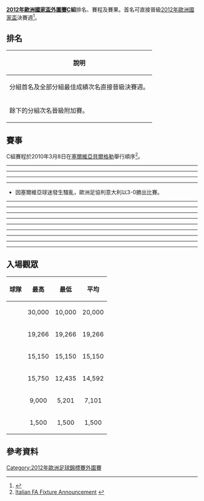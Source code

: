 '''[[2012年歐洲國家盃外圍賽|2012年歐洲國家盃外圍賽]]C組'''排名、賽程及賽果。首名可直接晉級[[2012年歐洲國家盃|2012年歐洲國家盃]]決賽週<ref>{{cite web |title=UEFA Euro 2012 qualifying Group C |url=http://www.uefa.com/uefaeuro2012/standings/round=15171/group=700959/index.html |work=UEFA.com |publisher=Union of European Football Associations |accessdate=5 October 2010 |archive-date=2011-10-23 |archive-url=https://web.archive.org/web/20111023201858/http://www.uefa.com/uefaeuro2012/standings/round=15171/group=700959/index.html |dead-url=no }}</ref>。

== 排名 ==
{| class="wikitable"
|-
!說明
|- bgcolor=#ccffcc
|分組首名及全部分組最佳成績次名直接晉級決賽週。 
|- bgcolor=#ccccff
|餘下的分組次名晉級附加賽。 
|}

{{UEFA Euro 2012 qualifying Group C
|expanded=yes
|fixtures=yes
|tiebreakers=yes}}

== 賽事 ==
C組賽程於2010年3月8日在[[塞爾維亞|塞爾維亞]][[貝爾格勒|貝爾格勒]]舉行順序<ref>[http://www.figc.it/it/204/23757/2010/03/News.shtml Italian FA Fixture Announcement] {{Wayback|url=http://www.figc.it/it/204/23757/2010/03/News.shtml |date=20100312130945 }} {{it icon}}</ref>。

<div id="愛沙尼亞 v 法羅群島"></div>{{footballbox
|date = 2010年8月11日
|time = 20:00 ([[歐洲東部夏令時間|EEST]])
|team1 = {{fb-rt|EST}}
|score = 2 – 1
|report = [http://cn.uefa.com/uefaeuro2012/matches/season=2012/round=15171/match=2002190/postmatch/index.html 報告]{{dead link|date=2018年5月 |bot=InternetArchiveBot |fix-attempted=yes }}<br />[https://web.archive.org/web/20100820130535/http://cn.uefa.com/uefaeuro2012/matches/season=2012/round=15171/match=2002190/postmatch/report/index.html 報導]
|team2 = {{fb|Faroe Islands}}
|goals1 = [[凱馬爾·薩格|薩格]] {{goal|90+1}}<br />[[拉伊奥·皮洛亚|皮羅亞]] {{goal|90+3}}
|goals2 = [[約翰·西蒙·埃德蒙德森|艾德蒙森]] {{goal|28}}
|stadium = [[塔林|塔林]], [[阿·勒柯克競技場|阿·勒柯克競技場]]
|attendance = 5,201 
|referee = {{lang|en|安特·武切米洛維奇·西穆諾維奇}}（{{nfa|CRO}}） }}
----
<div id="法羅群島 v 塞爾維亞"></div>{{footballbox
|date = 2010年9月3日
|time = 18:00 [[UTC+1|UTC+1]]
|team1 = {{fb-rt|Faroe Islands}}
|score = 0 – 3
|report = [http://cn.uefa.com/uefaeuro2012/matches/season=2012/round=15171/match=2002192/postmatch/report/index.html 報導]{{dead link|date=2018年5月 |bot=InternetArchiveBot |fix-attempted=yes }}
|team2 = {{fb|SRB}}
|goals1 = 
|goals2 = [[丹高·拉素域|拉素域]] {{goal|14}}<br />[[德扬·斯坦科维奇|史坦高域]] {{goal|18}}<br />[[尼古拉·日吉奇|施積]] {{goal|90+1}} 
|stadium = [[托爾斯港|托爾斯港]], [[托爾斯沃魯爾球場|托爾斯沃魯爾球場]]
|attendance = 1,500
|referee = {{lang|en|阿爾波特·圖桑特}}（{{nfa|LUX}}） }}

<div id="愛沙尼亞 v 意大利"></div>{{footballbox
|date = 2010年9月3日
|time = 21:30 [[UTC+3|UTC+3]]
|team1 = {{fb-rt|EST}}
|score = 1 – 2
|report = [https://web.archive.org/web/20100904134831/http://cn.uefa.com/uefaeuro2012/matches/season=2012/round=15171/match=2002186/postmatch/report/index.html 報導]
|team2 = {{fb|ITA}}
|goals1 = [[謝爾蓋·澤尼約夫|森约夫]] {{goal|31}}
|goals2 = [[安東尼奧·卡薩諾|卡斯辛奴]] {{goal|60}}<br />[[莱昂纳多·博努奇|邦路斯]] {{goal|63}}
|stadium = [[塔林|塔林]], [[阿·勒柯克競技場|阿·勒柯克競技場]]
|attendance = 9,000
|referee = [[卡路士·韋拿斯高·卡巴洛|卡路士·韋拉斯科·卡巴洛]]（{{nfa|ESP}}） }}

<div id="斯洛文尼亞 v 北愛爾蘭"></div>{{footballbox
|date = 2010年9月3日
|time = 20:45 [[UTC+2|UTC+2]]
|team1 = {{fb-rt|SVN}}
|score = 0 – 1
|report = 
[http://cn.uefa.com/uefaeuro2012/matches/season=2012/round=15171/match=2002183/postmatch/report/index.html 報導]{{dead link|date=2018年5月 |bot=InternetArchiveBot |fix-attempted=yes }}
|team2 = {{fb|NIR}}
|goals1 = 
|goals2 = [[科尼·埃文斯|科尼·伊雲斯]] {{goal|70}}
|stadium = [[馬里博爾|馬里博爾]], {{link-en|柳德斯基球場|Stadion Ljudski vrt}} 
|attendance = 11,582
|referee = {{link-en|帕維爾·克里斯蒂安·巴拉哈|Pavel Cristian Balaj}}（{{nfa|ROU}}） }}
----
<div id="塞爾維亞 v 斯洛文尼亞"></div>{{footballbox
|date = 2010年9月7日
|time = 20:30 [[UTC+2|UTC+2]]
|team1 = {{fb-rt|SRB}}
|score = 1 – 1
|report = [http://cn.uefa.com/uefaeuro2012/matches/season=2012/round=15171/match=2002173/postmatch/report/index.html 報導]{{dead link|date=2018年5月 |bot=InternetArchiveBot |fix-attempted=yes }}
|team2 = {{fb|SVN}}
|goals1 = [[尼古拉·日吉奇|施積]] {{goal|86}}
|goals2 = [[米利沃耶·諾瓦科維奇|路華高域]] {{goal|63}}
|stadium = [[貝爾格萊德|貝爾格萊德]], [[紅星體育場|紅星球場]]
|attendance = 30,000
|referee = [[奥莱加里欧·本奎伦卡|奧萊加里奧·本格倫特]]（{{nfa|POR}}） }}

<div id="意大利 v 法羅群島"></div>{{footballbox
|date = 2010年9月7日
|time = 20:50 [[UTC+2|UTC+2]]
|team1 = {{fb-rt|ITA}}
|score = 5 – 0
|report = [http://cn.uefa.com/uefaeuro2012/matches/season=2012/round=15171/match=2002170/postmatch/report/index.html 報導]{{dead link|date=2018年5月 |bot=InternetArchiveBot |fix-attempted=yes }}
|team2 = {{fb|Faroe Islands}}
|goals1 = [[基拿甸奴|基拿甸奴]] {{goal|11}}<br />[[达尼埃莱·德罗西|迪羅斯]] {{goal|22}}<br />[[安東尼奧·卡薩諾|卡斯辛奴]] {{goal|27}}<br />[[哥利亞列拿|哥利亞列拿]] {{goal|81}}<br />[[派路|派路]] {{goal|90}}
|goals2 = 
|stadium = [[佛羅倫斯|佛羅倫斯]], [[弗蘭基球場|弗蘭基球場]] 
|attendance = 19,266
|referee = {{lang|en|阿來克謝·庫爾巴克}}（{{nfa|BLR}}） }}
----
<div id="塞爾維亞 v 愛沙尼亞"></div>{{footballbox
|date = 2010年10月8日
|time = 20:30 [[UTC+2|UTC+2]]
|team1 = {{fb-rt|SRB}}
|score = 1 – 3
|report = [http://cn.uefa.com/uefaeuro2012/matches/season=2012/round=15171/match=2002174/postmatch/report/index.html 報導]{{dead link|date=2018年5月 |bot=InternetArchiveBot |fix-attempted=yes }}
|team2 = {{fb|EST}}
|goals1 = [[尼古拉·日吉奇|施積]] {{goal|86}}
|goals2 = [[塔爾莫·金克|金克]] {{goal|63}}<br />[[康斯坦丁·瓦西列夫|華西利耶夫]] {{goal|73}}<br />[[阿歷山大·盧高域|盧高域]] {{goal|90+1|o.g.}}
|stadium = [[貝爾格萊德|貝爾格萊德]], [[紅星體育場|紅星球場]]
|attendance = 10,000
|referee = {{link-en|馬克西姆·拉宇甚堅|Maksim Layushkin}}（{{nfa|RUS}}） }}

<div id="北愛爾蘭 v 意大利"></div>{{footballbox
|date = 2010年10月8日
|time = 19:45 [[UTC+1|UTC+1]]
|team1 = [[北愛爾蘭足球代表隊|北愛爾蘭]] （{{nfa|NIR}}
|score = 0 – 0
|report = [http://cn.uefa.com/uefaeuro2012/matches/season=2012/round=15171/match=2002176/postmatch/report/index.html 報導]{{dead link|date=2018年5月 |bot=InternetArchiveBot |fix-attempted=yes }}
|team2 = {{fb|ITA}}
|goals1 = 
|goals2 = 
|stadium = [[貝爾法斯特|貝爾法斯特]], [[溫莎公園球場|溫莎公園球場]]
|attendance = 15,150
|referee = {{link-en|東尼·查浦隆|Tony Chapron}}（{{nfa|FRA}}） }}

<div id="斯洛文尼亞 v 法羅群島"></div>{{footballbox
|date = 2010年10月8日
|time = 20:45 [[UTC+2|UTC+2]]
|team1 = {{fb-rt|SVN}}
|score = 5 – 1
|report = [http://cn.uefa.com/uefaeuro2012/matches/season=2012/round=15171/match=2002185/postmatch/report/index.html 報導]{{dead link|date=2018年5月 |bot=InternetArchiveBot |fix-attempted=yes }}
|team2 = {{fb|Faroe Islands}}
|goals1 = [[蒂姆·馬塔夫茲|馬塔維茲]] {{goal|25||36||66}}<br />[[米利沃耶·諾瓦科維奇|路華高域]] {{goal|72|pen.}}<br />[[薩拉高·迪迪|迪迪]] {{goal|84}}
|goals2 = {{link-en|Christian Mouritsen|Christian Mouritsen}} {{goal|90+3}}
|stadium = [[盧布爾雅那|盧布爾雅那]], {{link-en|史杜錫斯球場|Stožice Stadium}}
|attendance = 15,750
|referee = {{link-en|斯坦尼斯拉夫·托多洛夫|Stanislav Todorov}}（{{nfa|BUL}}） }}
----
<div id="法羅群島 v 北愛爾蘭"></div>{{footballbox
|date = 2010年10月12日
|time = 16:00 [[UTC+1|UTC+1]]
|team1 = {{fb-rt|Faroe Islands}}
|score = 1 – 1
|report = [http://cn.uefa.com/uefaeuro2012/matches/season=2012/round=15171/match=2002193/postmatch/report/index.html 報導]{{dead link|date=2018年5月 |bot=InternetArchiveBot |fix-attempted=yes }} 
|team2 = （{{nfa|NIR}} [[北愛爾蘭足球代表隊|北愛爾蘭]] 
|goals1 = {{link-en|Christian Holst|Christian Holst}} {{goal|60}}
|goals2 = [[凱爾·拉弗蒂|凱爾]] {{goal|76}}
|stadium = [[托夫蒂尔|托夫蒂尔]], {{le|斯万加斯卡尔体育场|Svangaskarð}}
|attendance = 1,921
|referee = {{link-en|希里爾·齊梅爾曼|Cyril Zimmermann}}（{{nfa|SUI}}） }}

<div id="意大利 v 塞爾維亞"></div>{{footballbox
|date = 2010年10月12日
|time = 21:30 [[UTC+2|UTC+2]]
|team1 = {{fb-rt|ITA}}
|score = 賽事取消
|report = [http://cn.uefa.com/uefaeuro2012/matches/season=2012/round=15171/match=2002166/index.html 報導]{{dead link|date=2018年5月 |bot=InternetArchiveBot |fix-attempted=yes }} 
|team2 = {{fb|SRB}}
|goals1 = 
|goals2 = 
|stadium = [[熱那亞|熱那亞]], [[費拉里斯球場|費拉里斯球場]] 
|attendance = 
|referee = {{link-en|克拉格·亞歷山大·托馬森|Craig Thomson (referee)}}（{{nfa|SCO}}） }}
* 因塞爾維亞球迷發生騷亂，歐洲足協判意大利以3-0勝出比賽。

<div id="愛沙尼亞 v 斯洛文尼亞"></div>{{footballbox
|date = 2010年10月12日
|time = 21:30 [[UTC+3|UTC+3]]
|team1 = {{fb-rt|EST}}
|score = 0 – 1
|report = [http://cn.uefa.com/uefaeuro2012/matches/season=2012/round=15171/match=2002189/postmatch/report/index.html 報導]{{dead link|date=2018年5月 |bot=InternetArchiveBot |fix-attempted=yes }}
|team2 = {{fb|SVN}}
|goals1 = 
|goals2 = {{link-en|Andrei Sidorenkov|Andrei Sidorenkov}} {{goal|66|o.g.}}
|stadium = [[塔林|塔林]], [[阿·勒柯克競技場|阿·勒柯克競技場]]
|attendance = 5,722
|referee = {{link-en|托米·斯克傑文|Tommy Skjerven}}（{{nfa|NOR}}） }}
----
<div id="塞爾維亞 v 北愛爾蘭"></div>{{footballbox
|date = 2011年3月25日
|time = 20:30 [[UTC+1|UTC+1]]
|team1 = {{fb-rt|SRB}}
|score = 2 – 1
|report = [http://cn.uefa.com/uefaeuro2012/matches/season=2012/round=15171/match=2002172/postmatch/report/index.html 報導]{{dead link|date=2018年5月 |bot=InternetArchiveBot |fix-attempted=yes }}
|team2 = {{fb|NIR}}
|goals1 = [[马尔科·潘特利奇|彭達歷]] {{goal|65}} <br />[[佐蘭·托西奇|托錫]] {{goal|74}}
|goals2 = [[加雷特·麥考利|麥奧利]] {{goal|40}}
|stadium = [[貝爾格萊德|貝爾格萊德]], [[紅星體育場|紅星球場]]
|attendance = 200 
|referee = {{link-en|塞爾吉·古米尼|Serge Gumienny}}（{{nfa|BEL}}） }}

<div id="斯洛文尼亞 v 意大利"></div>{{footballbox
|date = 2011年3月25日
|time = 20:45 [[UTC+1|UTC+1]]
|team1 = {{fb-rt|SVN}}
|score = 0 – 1
|report = [http://cn.uefa.com/uefaeuro2012/matches/season=2012/round=15171/match=2002181/postmatch/report/index.html 報導]{{dead link|date=2018年5月 |bot=InternetArchiveBot |fix-attempted=yes }}
|team2 = {{fb|ITA}}
|goals1 = 
|goals2 = [[蒂亞戈·莫塔|莫達]] {{goal|73}}
|stadium = [[盧布爾雅那|盧布爾雅那]], {{link-en|史杜錫斯球場|Stožice Stadium}}
|attendance = 16,500
|referee = [[菲利克斯·布里希|菲歷斯·布里奇]]（{{nfa|GER}}） }}
----
<div id="愛沙尼亞 v 塞爾維亞"></div>{{footballbox
|date = 2011年3月29日
|time = 21:30 [[UTC+3|UTC+3]]
|team1 = {{fb-rt|EST}}
|score = 1 – 1
|report = [http://cn.uefa.com/uefaeuro2012/matches/season=2012/round=15171/match=2002187/postmatch/report/index.html 報導]{{dead link|date=2018年5月 |bot=InternetArchiveBot |fix-attempted=yes }}
|team2 = {{fb|SRB}}
|goals1 = [[康斯坦丁·瓦西列夫|華西利耶夫]] {{goal|84}}
|goals2 = [[马尔科·潘特利奇|彭達歷]] {{goal|38}} 
|stadium = [[塔林|塔林]], [[阿·勒柯克競技場|阿·勒柯克競技場]]
|attendance = 5,185
|referee = {{link-en|巴斯·尼胡伊斯|Bas Nijhuis}}（{{nfa|NED}}） }}

<div id="北愛爾蘭 v 斯洛維尼亞"></div>{{footballbox
|date = 2011年3月29日
|time = 19:45 [[UTC+1|UTC+1]]
|team1 = {{fb-rt|NIR}}
|score = 0 – 0
|report = [http://cn.uefa.com/uefaeuro2012/matches/season=2012/round=15171/match=2002178/postmatch/report/index.html 報導]{{dead link|date=2018年5月 |bot=InternetArchiveBot |fix-attempted=yes }}
|team2 = {{fb|SVN}}
|goals1 = 
|goals2 = 
|stadium = [[貝爾法斯特|貝爾法斯特]], [[溫莎公園球場|溫莎公園球場]]
|attendance = 11,299
|referee = [[比約恩·庫伊佩爾斯|波恩·庫伊佩爾斯]]（{{nfa|NED}}） }}
----
<div id="法羅群島 v 斯洛維尼亞"></div>{{footballbox
|date = 2011年6月3日
|time = 18:30 [[UTC+1|UTC+1]]
|team1 = {{fb-rt|Faroe Islands}}
|score = 0 – 2
|report = [http://cn.uefa.com/uefaeuro2012/matches/season=2012/round=15171/match=2002194/postmatch/report/index.html 報導]{{dead link|date=2018年5月 |bot=InternetArchiveBot |fix-attempted=yes }}
|team2 = {{fb|SVN}}
|goals1 = 
|goals2 = [[蒂姆·馬塔夫茲|馬塔維茲]] {{goal|29}} <br />[[羅格維·巴爾格德森|巴特維臣]] {{goal|47|o.g.}}
|stadium = [[托夫蒂尔|托夫蒂尔]], {{le|斯万加斯卡尔体育场|Svangaskarð}}
|attendance = 974
|referee = {{link-en|奧利華·德拉克塔|Oliver Drachta}}（{{nfa|AUT}}） }}

<div id="意大利 v 愛沙尼亞"></div>{{footballbox
|date = 2011年6月3日
|time = 20:50 [[UTC+2|UTC+2]]
|team1 = {{fb-rt|ITA}}
|score = 3 – 0
|report = [http://cn.uefa.com/uefaeuro2012/matches/season=2012/round=15171/match=2002169/postmatch/report/index.html 報導]{{dead link|date=2018年5月 |bot=InternetArchiveBot |fix-attempted=yes }}
|team2 = {{fb|EST}}
|goals1 = [[朱塞佩·罗西|羅斯]] {{goal|21}} <br />[[安東尼奧·卡薩諾|卡斯辛奴]] {{goal|39}} <br />[[詹保羅·柏仙尼|柏仙尼]] {{goal|68}}
|goals2 = 
|stadium = [[摩德納|摩德納]], [[阿尔贝托布拉利亚体育场|羅拔圖·巴格利亞球場]]
|attendance = 21,151
|referee = {{link-en|阿里克桑德魯·丹·圖多爾|Alexandru Dan Tudor}}（{{nfa|ROU}}） }}
----
<div id="法羅群島 v 愛沙尼亞"></div>{{footballbox
|date = 2011年6月7日
|time = 19:30 [[UTC+1|UTC+1]]
|team1 = {{fb-rt|Faroe Islands}}
|score = 2 – 0
|report = [http://cn.uefa.com/uefaeuro2012/matches/season=2012/round=15171/match=2002195/postmatch/report/index.html 報導]{{dead link|date=2018年5月 |bot=InternetArchiveBot |fix-attempted=yes }}
|team2 = {{fb|EST}}
|goals1 = [[弗魯伊·本傑明森|賓傑明臣]] {{goal|43|pen.}} <br/>[[阿恩比約恩·漢森|漢臣]] {{goal|47}}
|goals2 = 
|stadium = [[托夫蒂尔|托夫蒂尔]], {{le|斯万加斯卡尔体育场|Svangaskarð}}
|attendance = 1,715
|referee = {{link-en|安迪·穆努卡|Antti Munukka}}（{{nfa|FIN}}） }}
----
<div id="北愛爾蘭 v 法羅群島"></div>{{footballbox
|date = 2011年8月10日
|time = 19:45 [[UTC+1|UTC+1]]
|team1 = {{fb-rt|NIR}}
|score = 4 – 0
|report = [http://cn.uefa.com/uefaeuro/season=2012/matches/round=15171/match=2002180/postmatch/report/index.html 報導]{{dead link|date=2018年5月 |bot=InternetArchiveBot |fix-attempted=yes }}
|team2 = {{fb|Faroe Islands}}
|goals1 = [[阿隆·休斯|曉士]] {{goal|5}} <br/>[[斯蒂文·戴維斯|戴维斯]] {{goal|66}} <br/>[[帕迪·麥克科特|馬克科特]] {{goal|71||87}}
|goals2 = 
|stadium =  [[貝爾法斯特|貝爾法斯特]], [[溫莎公園球場|溫莎公園球場]]
|attendance = 13,183
|referee = {{link-en|埃米爾·阿萊科維奇|Emir Alecković}}（{{nfa|BIH}}） }}
----
<div id="法羅群島 v 意大利"></div>{{footballbox
|date = 2011年9月2日
|time = 19:45 [[UTC+1|UTC+1]]
|team1 = {{fb-rt|Faroe Islands}}
|score = 0 – 1
|report = [http://cn.uefa.com/uefaeuro/season=2012/matches/round=15171/match=2002191/postmatch/report/index.html 報導]{{dead link|date=2018年5月 |bot=InternetArchiveBot |fix-attempted=yes }}
|team2 = {{fb|ITA}}
|goals1 = 
|goals2 = [[安東尼奧·卡薩諾|卡斯辛奴]] {{goal|11}}
|stadium = [[托爾斯港|托爾斯港]], [[托爾斯沃魯爾球場|托爾斯沃魯爾球場]]
|attendance = 5,654
|referee = {{link-en|塔瑪斯·伯格那|Tamás Bognar}}（{{nfa|HUN}}） }}

<div id="斯洛維尼亞 v 愛沙尼亞"></div>{{footballbox
|date = 2011年9月2日
|time = 20:45 [[UTC+2|UTC+2]]
|team1 = {{fb-rt|SVN}}
|score = 1 – 2
|report = [http://cn.uefa.com/uefaeuro/season=2012/matches/round=15171/match=2002184/postmatch/report/index.html 報導]{{dead link|date=2018年5月 |bot=InternetArchiveBot |fix-attempted=yes }}
|team2 = {{fb|EST}}
|goals1 = [[蒂姆·馬塔夫茲|馬塔維茲]] {{goal|78}}
|goals2 = [[康斯坦丁·瓦西列夫|瓦西利耶夫]] {{goal|29|pen.}} <br/>[[阿茨·普爾耶|普里耶]] {{goal|81}}
|stadium = [[盧布爾雅那|盧布爾雅那]], {{link-en|史杜錫斯球場|Stožice Stadium}}
|attendance = 15,480
|referee = {{link-en|史蒂芬·斯圖德爾|Stephan Studer}}（{{nfa|SUI}}） }}

<div id="北愛爾蘭 v 塞爾維亞"></div>{{footballbox
|date = 2011年9月2日
|time = 19:45 [[UTC+1|UTC+1]]
|team1 = {{fb-rt|NIR}}
|score = 0 – 1
|report = [http://cn.uefa.com/uefaeuro/season=2012/matches/round=15171/match=2002177/postmatch/report/index.html 報導]{{dead link|date=2018年5月 |bot=InternetArchiveBot |fix-attempted=yes }}
|team2 = {{fb|SRB}}
|goals1 = 
|goals2 = [[马尔科·潘特利奇|彭達歷]] {{goal|67}}
|stadium = [[貝爾法斯特|貝爾法斯特]], [[溫莎公園球場|溫莎公園球場]]
|attendance = 15,148
|referee = {{link-en|托馬斯·埃因沃勒|Thomas Einwaller}}（{{nfa|AUT}}） }}
----
<div id="塞爾維亞 v 法羅群島"></div>{{footballbox
|date = 2011年9月6日
|time = 20:30 [[UTC+2|UTC+2]]
|team1 = {{fb-rt|SRB}}
|score = 3 – 1
|report = [http://cn.uefa.com/uefaeuro/season=2012/matches/round=15171/match=2002175/postmatch/report/index.html 報導]{{dead link|date=2018年5月 |bot=InternetArchiveBot |fix-attempted=yes }}
|team2 = {{fb|Faroe Islands}}
|goals1 = [[米兰·约万诺维奇|米蘭·祖雲奴域]] {{goal|6}} <br/>[[佐蘭·托西奇|托錫]] {{goal|22}} <br/>[[兹德拉夫科·库兹马诺维奇|古斯曼奴域]] {{goal|69}}
|goals2 = [[弗魯伊·本傑明森|本傑明森]] {{goal|37}}
|stadium = [[貝爾格萊德|貝爾格萊德]], [[紅星體育場|紅星球場]]
|attendance = 7,500
|referee = {{lang|en|阿曼·阿米爾科查尼安}}（{{nfa|ARM}}） }}

<div id="愛沙尼亞 v 北愛爾蘭"></div>{{footballbox
|date = 2011年9月6日
|time = 21:30 [[UTC+3|UTC+3]]
|team1 = {{fb-rt|EST}}
|score = 4 – 1
|report = [http://cn.uefa.com/uefaeuro/season=2012/matches/round=15171/match=2002188/postmatch/report/index.html 報導]{{dead link|date=2018年5月 |bot=InternetArchiveBot |fix-attempted=yes }}
|team2 = {{fb|NIR}}
|goals1 = [[馬丁·武克|文克]] {{goal|28}} <br/>[[塔爾莫·金克|金克]] {{goal|32}} <br/>[[謝爾蓋·澤尼約夫|森約夫]] {{goal|59}} <br/>[[凱馬爾·薩格|薩格]] {{goal|90+3}}
|goals2 = [[拉伊奥·皮洛亚|皮羅亞]] {{goal|40|o.g.}}
|stadium = [[塔林|塔林]], [[阿·勒柯克競技場|阿·勒柯克競技場]]
|attendance = 8,660
|referee = {{link-en|丹尼爾·斯塔哈馬爾|Daniel Stålhammar}}（{{nfa|SWE}}） }}

<div id="意大利 v 斯洛文尼亞"></div>{{footballbox
|date = 2011年9月6日
|time = 20:45 [[UTC+2|UTC+2]]
|team1 = {{fb-rt|ITA}}
|score = 1 – 0
|report = [http://cn.uefa.com/uefaeuro/season=2012/matches/round=15171/match=2002168/postmatch/report/index.html 報導]{{dead link|date=2018年5月 |bot=InternetArchiveBot |fix-attempted=yes }}
|team2 = {{fb|SVN}}
|goals1 = [[詹保羅·柏仙尼|柏仙尼]] {{goal|85}}
|goals2 = 
|stadium = [[佛羅倫斯|佛羅倫斯]], [[弗蘭基球場|弗蘭基球場]]
|attendance = 18,000
|referee = [[奧德華·莫恩|思維恩·奧德華·莫恩]]（{{nfa|NOR}}） }}
----
<div id="北愛爾蘭 v 愛沙尼亞"></div>{{footballbox
|date = 2011年10月7日
|time = 19:45 [[UTC+1|UTC+1]]
|team1 = {{fb-rt|NIR}}
|score = 1 – 2
|report = [http://cn.uefa.com/uefaeuro/season=2012/matches/round=15171/match=2002179/postmatch/report/index.html 報導]{{dead link|date=2018年5月 |bot=InternetArchiveBot |fix-attempted=yes }}
|team2 = {{fb|EST}}
|goals1 = [[斯蒂文·戴維斯|戴维斯]] {{goal|22}}
|goals2 = [[康斯坦丁·瓦西列夫|瓦西利耶夫]] {{goal|77|pen.|84}}
|stadium = [[貝爾法斯特|貝爾法斯特]], [[溫莎公園球場|溫莎公園球場]]
|attendance = 12,604
|referee = [[曼努埃尔·格雷费|馬努埃爾·格拉菲]]（{{nfa|GER}}） }}

<div id="塞爾維亞 v 意大利"></div>{{footballbox
|date = 2011年10月7日
|time = 20:45 [[UTC+2|UTC+2]]
|team1 = {{fb-rt|SRB}}
|score = 1 – 1
|report = [http://cn.uefa.com/uefaeuro/season=2012/matches/round=15171/match=2002171/postmatch/report/index.html 報導]{{dead link|date=2018年5月 |bot=InternetArchiveBot |fix-attempted=yes }}
|team2 = {{fb|ITA}}
|goals1 = [[布拉尼斯拉夫·伊雲奴域|伊雲奴域]] {{goal|26}} 
|goals2 = [[克劳迪奥·马尔基西奥|馬治斯奧]] {{goal|1}}
|stadium = [[貝爾格萊德|貝爾格萊德]], [[紅星體育場|紅星球場]]
|attendance = 35,000
|referee = [[佩德羅·普羅恩卡|彼德·阿爾維斯·普倫薩]]（{{nfa|POR}}） }}
----
<div id="意大利 v 北愛爾蘭"></div>{{footballbox
|date = 2011年10月11日
|time = 20:45 [[UTC+2|UTC+2]]
|team1 = {{fb-rt|ITA}}
|score = 3 – 0
|report = [http://cn.uefa.com/uefaeuro/season=2012/matches/round=15171/match=2002167/postmatch/report/index.html 報導]{{dead link|date=2018年5月 |bot=InternetArchiveBot |fix-attempted=yes }}
|team2 = {{fb|NIR}}
|goals1 = [[安東尼奧·卡薩諾|卡斯辛奴]] {{goal|21||53}} <br/>[[加雷特·麥考利|麥奥利]] {{goal|74|o.g.}}
|goals2 = 
|stadium = [[佩斯卡拉|佩斯卡拉]], [[亚得里亚体育场|阿迪高球場]]
|attendance = 19,480
|referee = {{link-en|安東尼奧·馬圖·拉霍茲|Antonio Mateu Lahoz}}（{{nfa|ESP}}） }}

<div id="斯洛文尼亞 v 塞爾維亞"></div>{{footballbox
|date = 2011年10月11日
|time = 20:45 [[UTC+2|UTC+2]]
|team1 = {{fb-rt|SVN}}
|score = 1 – 0
|report = [http://cn.uefa.com/uefaeuro/season=2012/matches/round=15171/match=2002182/postmatch/report/index.html 報導]{{dead link|date=2018年5月 |bot=InternetArchiveBot |fix-attempted=yes }}
|team2 = {{fb|SRB}}
|goals1 = {{link-en|華錫|Dare Vršič}} {{goal|45+1}}
|goals2 = 
|stadium = [[馬里博爾|馬里博爾]], {{link-en|柳德斯基球場|Stadion Ljudski vrt}}
|attendance = 9,848
|referee = [[弗兰克·德布莱克雷|弗蘭克·德·布里克雷]]（{{nfa|BEL}}） }}<!-- 

== 射手榜 ==
{| class="wikitable" style="text-align: center;"
|-
! 背號
! 選手
! 國家
! 進球
|-
| rowspan="1"|
| align="left"| 
| align="left"|
| rowspan="1"|{{0}}

|} -->

== 入場觀眾 ==
{| class="wikitable sortable"
|-
! 球隊
! 最高
! 最低
! 平均
|-
| {{fb|Serbia}} || align="center" | 30,000 || align="center" | 10,000 || align="center" | 20,000
|-
| {{fb|ITA}} || align="center" | 19,266 || align="center" | 19,266 || align="center" | 19,266
|-
| {{fb|NIR}} || align="center" | 15,150 || align="center" | 15,150 || align="center" | 15,150
|-
| {{fb|Slovenia}} || align="center" | 15,750 || align="center" | 12,435 || align="center" | 14,592
|-
| {{fb|Estonia}} || align="center" | 9,000 || align="center" | 5,201 || align="center" | 7,101
|-
| {{fb|Faroe Islands}} || align="center" | 1,500 || align="center" | 1,500 || align="center" | 1,500
|}

== 參考資料 ==
{{reflist}}

{{2012年欧洲足球锦标赛外围赛}}

[[Category:2012年歐洲足球錦標賽外圍賽|Category:2012年歐洲足球錦標賽外圍賽]]